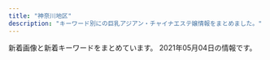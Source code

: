 ```yaml
---
title: "神奈川地区"
description: "キーワード別にの巨乳アジアン・チャイナエステ嬢情報をまとめました。"
---
```


新着画像と新着キーワードをまとめています。
2021年05月04日の情報です。

<DmmAffiliateIns />
<KeywordTable
  shops={
    [
    {
        "keywords": {
            "86": 3,
            "D": 3,
            "E": 2,
            "85": 1,
            "87": 1
        },
        "url": "http://esthe-massage.pw/",
        "station": "JR\u5e73\u585a\u99c5",
        "img_links": [
            "http://esthe-massage.pw/img/m60.jpg",
            "http://esthe-massage.pw/img/no.png",
            "http://esthe-massage.pw/img/top.jpg",
            "http://esthe-massage.pw/img/cg05.jpg",
            "http://esthe-massage.pw/img/m3.jpg",
            "http://esthe-massage.pw/img/stan.png",
            "http://esthe-massage.pw/img/noo.png",
            "http://esthe-massage.pw/img/m4.jpg",
            "http://esthe-massage.pw/img/m30.jpg",
            "http://esthe-massage.pw/img/m10.jpg",
            "http://esthe-massage.pw/img/cg01.jpg",
            "http://esthe-massage.pw/img/m2.jpg",
            "http://esthe-massage.pw/img/m5.jpg",
            "http://esthe-massage.pw/img/cg02.jpg",
            "http://esthe-massage.pw/img/cg04.jpg",
            "http://esthe-massage.pw/img/fla.jpg",
            "http://esthe-massage.pw/img/m20.jpg",
            "http://esthe-massage.pw/img/m6.jpg",
            "http://esthe-massage.pw/img/cg03.jpg",
            "http://esthe-massage.pw/img/m1.jpg"
        ],
        "name": "\u6843\u9999"
    },
    {
        "img_links": [
            "https://fuwafuwa-girl.jpn.vin/photos/sites/34/2021/02/202102240611046.jpg",
            "https://fuwafuwa-girl.jpn.vin/images/m7.jpg",
            "https://fuwafuwa-girl.jpn.vin/images/s_massage.png",
            "https://fuwafuwa-girl.jpn.vin/images/m13.jpg",
            "https://fuwafuwa-girl.jpn.vin/images/s_pick.png",
            "https://fuwafuwa-girl.jpn.vin/images/m9.jpg",
            "https://fuwafuwa-girl.jpn.vin/images/mobile.jpg",
            "https://fuwafuwa-girl.jpn.vin/images/top.png",
            "https://fuwafuwa-girl.jpn.vin/images/room4.jpg",
            "https://fuwafuwa-girl.jpn.vin/images/m10.jpg",
            "https://fuwafuwa-girl.jpn.vin/images/s_link.png",
            "https://fuwafuwa-girl.jpn.vin/images/m12.jpg",
            "https://fuwafuwa-girl.jpn.vin/images/room1.jpg",
            "https://fuwafuwa-girl.jpn.vin/images/room3.jpg",
            "https://fuwafuwa-girl.jpn.vin/images/m15.jpg",
            "https://fuwafuwa-girl.jpn.vin/images/m8.jpg",
            "https://fuwafuwa-girl.jpn.vin/images/m11.jpg",
            "https://fuwafuwa-girl.jpn.vin/images/room2.jpg",
            "https://fuwafuwa-girl.jpn.vin/images/s_staff.png",
            "https://fuwafuwa-girl.jpn.vin/photos/sites/34/2021/02/2021022406110276.jpg",
            "https://fuwafuwa-girl.jpn.vin/images/m14.jpg",
            "https://fuwafuwa-girl.jpn.vin/photos/sites/34/2021/02/2021022406110384.jpg",
            "https://fuwafuwa-girl.jpn.vin/photos/sites/34/2021/02/2021022406110282.jpg",
            "https://fuwafuwa-girl.jpn.vin/images/s_news.png",
            "https://fuwafuwa-girl.jpn.vin/images/info.jpg"
        ],
        "keywords": {
            "88": 5,
            "E": 10,
            "D": 10,
            "87": 10,
            "C": 13,
            "85": 5
        },
        "url": "https://fuwafuwa-girl.jpn.vin/",
        "station": "\u4e0a\u5927\u5ca1\u99c5",
        "name": "\u3075\u308f\u3075\u308f\u5a18"
    },
    {
        "name": "\u840c\u3048",
        "url": "http://pretty-esthe.com/",
        "station": "JR\u6238\u585a\u99c5\u6771\u53e3",
        "img_links": [
            "http://pretty-esthe.com/images/evetop.png",
            "http://pretty-esthe.com/images/r2.jpg",
            "http://pretty-esthe.com/images/staff_s.png",
            "http://pretty-esthe.com/images/cg01.jpg",
            "http://pretty-esthe.com/images/r4.jpg",
            "http://pretty-esthe.com/images/cg02.jpg",
            "http://pretty-esthe.com/images/cg09.jpg",
            "http://pretty-esthe.com/images/r1.jpg",
            "http://pretty-esthe.com/images/r3.jpg",
            "http://pretty-esthe.com/images/cg05.jpg",
            "http://pretty-esthe.com/images/news.png",
            "http://pretty-esthe.com/images/top.png"
        ],
        "keywords": {
            "86": 12,
            "D": 12
        }
    },
    {
        "keywords": {},
        "img_links": [
            "http://lavender-est.xyz/images/lr_02.jpg",
            "http://lavender-est.xyz/images/room/r2.jpg",
            "http://lavender-est.xyz/girl/2_1.jpg",
            "http://lavender-est.xyz/girl/11_1.jpg",
            "http://lavender-est.xyz/girl/3_1.jpg",
            "http://lavender-est.xyz/images/top01.jpg",
            "http://lavender-est.xyz/girl/15_1.jpg",
            "http://lavender-est.xyz/girl/11.jpg",
            "http://lavender-est.xyz/images/twitter.jpg",
            "http://lavender-est.xyz/girl/7_2.jpg",
            "http://lavender-est.xyz/girl/8.jpg",
            "http://lavender-est.xyz/girl/5.jpg",
            "http://lavender-est.xyz/girl/2.jpg",
            "http://lavender-est.xyz/girl/11_2.jpg",
            "http://lavender-est.xyz/girl/9_2.jpg",
            "http://lavender-est.xyz/images/pro_girl_line.jpg",
            "http://lavender-est.xyz/girl/15.jpg",
            "http://lavender-est.xyz/girl/3.jpg",
            "http://lavender-est.xyz/girl/14_2.jpg",
            "http://lavender-est.xyz/images/room/r4.jpg",
            "http://lavender-est.xyz/girl/5_2.jpg",
            "http://lavender-est.xyz/girl/10_2.jpg",
            "http://lavender-est.xyz/girl/10_1.jpg",
            "http://lavender-est.xyz/girl/10.jpg",
            "http://lavender-est.xyz/girl/7.jpg",
            "http://lavender-est.xyz/images/room/r3.jpg",
            "http://lavender-est.xyz/girl/5_3.jpg",
            "http://lavender-est.xyz/girl/9.jpg",
            "http://lavender-est.xyz/girl/14.jpg",
            "http://lavender-est.xyz/images/bar_staff.jpg",
            "http://lavender-est.xyz/images/room/r1.jpg",
            "http://lavender-est.xyz/i/girl/11.jpg",
            "http://lavender-est.xyz/images/mobile.png",
            "http://lavender-est.xyz/girl/14_1.jpg",
            "http://lavender-est.xyz/images/tel.png",
            "http://lavender-est.xyz/girl/7_1.jpg",
            "http://lavender-est.xyz/girl/5_1.jpg",
            "http://lavender-est.xyz/girl/9_1.jpg"
        ],
        "url": "http://lavender-est.xyz/",
        "name": "\u30e9\u30d9\u30f3\u30c0\u30fc",
        "station": "JR\u85e4\u6ca2\u99c5\u5357\u53e3"
    },
    {
        "url": "http://vinerty.xyz/",
        "img_links": [
            "http://vinerty.xyz/uploads/210414/1-21041415424K61.jpg",
            "http://vinerty.xyz/uploads/180620/1-1P62010154K00.png",
            "http://vinerty.xyz/templets/default/picture/rec1.png",
            "http://vinerty.xyz/templets/default/picture/head.jpg",
            "http://vinerty.xyz/uploads/210414/1-2104141542145O.jpg",
            "http://vinerty.xyz/uploads/180620/1-1P62010193X63.jpg",
            "http://vinerty.xyz/uploads/210424/1-210424092F2349.jpg",
            "http://vinerty.xyz/templets/default/picture/staff_t.jpg",
            "http://vinerty.xyz/uploads/210414/1-21041416305D18.jpg",
            "http://vinerty.xyz/uploads/210414/1-210414154313312.jpg",
            "http://vinerty.xyz/uploads/210414/1-210414154346291.png",
            "http://vinerty.xyz/templets/default/picture/interior_t.jpg",
            "http://vinerty.xyz/templets/default/picture/news.jpg"
        ],
        "keywords": {},
        "station": "\u6e58\u5357\u53f0\u99c5\u897f\u53e3",
        "name": "\u6e05\u6c34\u6e7e"
    },
    {
        "url": "http://massage-relax.tokyo/",
        "img_links": [
            "http://massage-relax.tokyo/images/nav-003.png",
            "http://massage-relax.tokyo/images/nav-001.png",
            "http://massage-relax.tokyo/images/nav-005.png",
            "http://massage-relax.tokyo/images/no.png",
            "http://massage-relax.tokyo/images/cg04.jpg",
            "http://massage-relax.tokyo/images/nav-002.png",
            "http://massage-relax.tokyo/images/tel.png",
            "http://massage-relax.tokyo/images/cg05.jpg",
            "http://massage-relax.tokyo/images/cg02.jpg",
            "http://massage-relax.tokyo/images/nav-004.png",
            "http://massage-relax.tokyo/images/nav-006.png",
            "http://massage-relax.tokyo/images/cg03.jpg",
            "http://massage-relax.tokyo/images/cg01.jpg",
            "http://massage-relax.tokyo/images/top001.png",
            "http://massage-relax.tokyo/images/cg06.jpg"
        ],
        "keywords": {
            "D": 3,
            "86": 6,
            "E": 3
        },
        "name": "\u604b\u3054\u3053\u308d",
        "station": "\u4e0a\u6c38\u8c37\u99c5"
    },
    {
        "name": "\u82b1\u306e\u6249",
        "url": "http://hana-tobira.xyz/",
        "station": "JR\u85e4\u6ca2\u99c5\u5357\u53e3",
        "img_links": [
            "http://hana-tobira.xyz/images/end.png",
            "http://hana-tobira.xyz/images/g4.jpg",
            "http://hana-tobira.xyz/images/g5.jpg",
            "http://hana-tobira.xyz/images/mobile.jpg",
            "http://hana-tobira.xyz/images/tite-link.jpg",
            "http://hana-tobira.xyz/images/g2.jpg",
            "http://hana-tobira.xyz/images/tite-staff.jpg",
            "http://hana-tobira.xyz/images/g.jpg",
            "http://hana-tobira.xyz/images/pickup_t.jpg",
            "http://hana-tobira.xyz/images/g6.jpg",
            "http://hana-tobira.xyz/images/g7.jpg",
            "http://hana-tobira.xyz/images/tite-i.png"
        ],
        "keywords": {
            "C": 13
        }
    },
    {
        "keywords": {
            "D": 4,
            "87": 4,
            "E": 4,
            "85": 1,
            "C": 1,
            "86": 4
        },
        "station": "JR\u85e4\u6ca2\u99c5\u5357\u53e3",
        "url": "http://www.relax-fairyark.info/",
        "name": "Fairy Ark",
        "img_links": [
            "http://www.relax-fairyark.info/img/sta213.jpg",
            "http://www.relax-fairyark.info/img/botton.jpg",
            "http://www.relax-fairyark.info/img/st1.jpg",
            "http://www.relax-fairyark.info/img/st220.jpg",
            "http://www.relax-fairyark.info/img/tel.png",
            "http://www.relax-fairyark.info/img/st150.jpg",
            "http://www.relax-fairyark.info/img/sta223.jpg",
            "http://www.relax-fairyark.info/img/st256.jpg",
            "http://www.relax-fairyark.info/img/head.jpg",
            "http://www.relax-fairyark.info/img/sta150.jpg",
            "http://www.relax-fairyark.info/img/st227.jpg",
            "http://www.relax-fairyark.info/img/st223.jpg",
            "http://www.relax-fairyark.info/img/st260.jpg",
            "http://www.relax-fairyark.info/img/st261.jpg",
            "http://www.relax-fairyark.info/img/footbotton.png",
            "http://www.relax-fairyark.info/img/sta260.jpg",
            "http://www.relax-fairyark.info/img/st0220.jpg",
            "http://www.relax-fairyark.info/img/sta261.jpg",
            "http://www.relax-fairyark.info/img/nos.jpg",
            "http://www.relax-fairyark.info/img/vlt.png",
            "http://www.relax-fairyark.info/img/sta256.jpg",
            "http://www.relax-fairyark.info/img/st213.jpg",
            "http://www.relax-fairyark.info/img/sta220.jpg",
            "http://www.relax-fairyark.info/img/body2.jpg"
        ]
    },
    {
        "keywords": {
            "83": 12,
            "C": 31,
            "D": 8,
            "87": 12
        },
        "station": "JR\u5e73\u585a\u99c5\u5317\u53e3",
        "img_links": [
            "http://www.bestlove.iesjp.com/files/002-03.jpg",
            "http://www.bestlove.iesjp.com/images/line.png",
            "http://www.bestlove.iesjp.com/files/005-02.jpg",
            "http://www.bestlove.iesjp.com/files/005.jpg",
            "http://www.bestlove.iesjp.com/files/002.jpg",
            "http://www.bestlove.iesjp.com/files/006.jpg",
            "http://www.bestlove.iesjp.com/files/007-03.jpg",
            "http://www.bestlove.iesjp.com/files/001.jpg",
            "http://www.bestlove.iesjp.com/images/atomosky.jpg",
            "http://www.bestlove.iesjp.com/photo_news/upimg/80412607e8c301f1d9_0.jpg",
            "http://www.bestlove.iesjp.com/files/004-02.jpg",
            "http://www.bestlove.iesjp.com/files/003.jpg",
            "http://www.bestlove.iesjp.com/files/001-02.jpg",
            "http://www.bestlove.iesjp.com/files/001-03.jpg",
            "http://www.bestlove.iesjp.com/files/006-02.jpg",
            "http://www.bestlove.iesjp.com/files/006-03.jpg",
            "http://www.bestlove.iesjp.com/files/004-03.jpg",
            "http://www.bestlove.iesjp.com/files/007-02.jpg",
            "http://www.bestlove.iesjp.com/images/mobile.jpg",
            "http://www.bestlove.iesjp.com/photo_news/upimg/694716066af5752b7c_1.jpg",
            "http://www.bestlove.iesjp.com/images/r3.jpg",
            "http://www.bestlove.iesjp.com/files/004.jpg",
            "http://www.bestlove.iesjp.com/files/003-03.jpg",
            "http://www.bestlove.iesjp.com/files/005-03.jpg",
            "http://www.bestlove.iesjp.com/files/002-02.jpg",
            "http://www.bestlove.iesjp.com/files/003-02.jpg",
            "http://www.bestlove.iesjp.com/files/007.jpg"
        ],
        "url": "http://www.bestlove.iesjp.com/",
        "name": "Best Love \uff5e\u30d9\u30b9\u30c8\u30e9\u30d6\uff5e"
    },
    {
        "name": "\u30ad\u30e5\u30fc\u30c8",
        "station": "JR\u5c0f\u7530\u539f\u99c5\u897f\u53e3",
        "img_links": [
            "http://onlyone-relax.xyz/images/cg05.jpg",
            "http://onlyone-relax.xyz/images/cg06.jpg",
            "http://onlyone-relax.xyz/images/cg04.jpg",
            "http://onlyone-relax.xyz/images/4.jpg",
            "http://onlyone-relax.xyz/images/cg09.jpg",
            "http://onlyone-relax.xyz/images/top.png",
            "http://onlyone-relax.xyz/images/spacer300x450.png",
            "http://onlyone-relax.xyz/images/top2.png",
            "http://onlyone-relax.xyz/images/cg01.jpg",
            "http://onlyone-relax.xyz/images/cg08.jpg",
            "http://onlyone-relax.xyz/images/cg07.jpg",
            "http://onlyone-relax.xyz/images/qr.jpg",
            "http://onlyone-relax.xyz/images/1.jpg",
            "http://onlyone-relax.xyz/images/cg02.jpg",
            "http://onlyone-relax.xyz/images/cg10.jpg",
            "http://onlyone-relax.xyz/images/cg03.jpg",
            "http://onlyone-relax.xyz/images/2.jpg"
        ],
        "keywords": {
            "D": 61,
            "F": 8,
            "E": 8,
            "C": 8
        },
        "url": "http://onlyone-relax.xyz/"
    },
    {
        "station": "JR\u85e4\u6ca2\u99c5\u5357\u53e3",
        "keywords": {
            "83": 4,
            "89": 2,
            "86": 4,
            "85": 2
        },
        "name": "\u9e97",
        "url": "http://es-rei.work/",
        "img_links": [
            "http://es-rei.work/_src/26838160/line.png",
            "http://es-rei.work/_src/34041599/line3.png",
            "http://es-rei.work/_src/26747158/base_03.png",
            "http://es-rei.work/_src/47863240/line3.png",
            "http://es-rei.work/_src/26791053/_dsf9449.jpg",
            "http://es-rei.work/_src/26747292/wechatimg202.jpg",
            "http://es-rei.work/_src/26747293/line3.png",
            "http://es-rei.work/_src/26747226/line3.png",
            "http://es-rei.work/_src/47863244/line1.jpg",
            "http://es-rei.work/_src/47863242/100054276feb8d8cef3ac5199531cfe.jpg",
            "http://es-rei.work/_src/26747227/line3.png",
            "http://es-rei.work/_src/26747170/base_01.png",
            "http://es-rei.work/_src/26790995/wechatimg38_20181018221746252.jpg",
            "http://es-rei.work/_src/26791115/_igp4263.jpg",
            "http://es-rei.work/_src/26747302/wechatimg204.jpg",
            "http://es-rei.work/_src/26747132/line1.jpg",
            "http://es-rei.work/_src/26747173/base_03.png",
            "http://es-rei.work/_src/26747114/base_03.png",
            "http://es-rei.work/_src/26747201/list_02.png",
            "http://es-rei.work/_src/26747208/navi2_04.png",
            "http://es-rei.work/_src/26747289/wechatimg77.jpg",
            "http://es-rei.work/_src/26747294/line3.png",
            "http://es-rei.work/_src/26747229/line1.jpg",
            "http://es-rei.work/_src/26838136/news.jpg",
            "http://es-rei.work/_src/26747210/navi2_06.png",
            "http://es-rei.work/_src/26747203/list_04.png",
            "http://es-rei.work/_src/26838158/wechatimg75.jpg",
            "http://es-rei.work/_src/26791051/_dsf9446.jpg",
            "http://es-rei.work/_src/26838155/wechatimg202.jpg",
            "http://es-rei.work/_src/26747225/wechatimg75.jpg",
            "http://es-rei.work/_src/26747218/line1.jpg",
            "http://es-rei.work/_src/26747200/list_01.png",
            "http://es-rei.work/_src/26747231/line1.jpg",
            "http://es-rei.work/3.jpg",
            "http://es-rei.work/_src/26747204/list_05.png",
            "http://es-rei.work/_src/26747205/navi2_01.png",
            "http://es-rei.work/_src/26747209/navi2_05.png",
            "http://es-rei.work/_src/26838156/wechatimg204.jpg",
            "http://es-rei.work/_src/26747288/line3.png",
            "http://es-rei.work/_src/26747207/navi2_03.png",
            "http://es-rei.work/_src/26747126/base_01.png",
            "http://es-rei.work/_src/34041600/line3.png",
            "http://es-rei.work/_src/34041596/05859f21726dfcef9faa9bab12a2595.jpg",
            "http://es-rei.work/_src/26747301/line3.png",
            "http://es-rei.work/_src/26791049/_dsf9442.jpg",
            "http://es-rei.work/_src/34124118/wechatimg26_20200914183556350.jpg",
            "http://es-rei.work/5.jpg",
            "http://es-rei.work/_src/26747287/line3.png",
            "http://es-rei.work/_src/26747223/line3.png",
            "http://es-rei.work/_src/26747141/base_03.png",
            "http://es-rei.work/_src/26747304/line1.jpg",
            "http://es-rei.work/_src/34041597/wechatimg26_20200914183556350.jpg",
            "http://es-rei.work/1.jpg",
            "http://es-rei.work/_src/26747086/base_01.png",
            "http://es-rei.work/_src/47863241/05859f21726dfcef9faa9bab12a2595.jpg",
            "http://es-rei.work/_src/26838174/line.png",
            "http://es-rei.work/_src/26747185/base_01.png",
            "http://es-rei.work/2.jpg",
            "http://es-rei.work/_src/26747202/list_03.png",
            "http://es-rei.work/_src/26747199/sign.png",
            "http://es-rei.work/4.jpg",
            "http://es-rei.work/_src/26747206/navi2_02.png",
            "http://es-rei.work/_src/26747296/line1.jpg",
            "http://es-rei.work/_src/26824216/b0131b16446464e537eff864d8f041bb.jpg",
            "http://es-rei.work/_src/26747187/base_03.png",
            "http://es-rei.work/_src/26824435/cam2.png",
            "http://es-rei.work/_src/26747153/base_01.png",
            "http://es-rei.work/_src/26747093/_igp4295.jpg",
            "http://es-rei.work/_src/26747300/line3.png",
            "http://es-rei.work/_src/47863108/wechatimg26_20200914183556350.jpg",
            "http://es-rei.work/_src/47863239/line3.png",
            "http://es-rei.work/_src/34041693/line1.jpg",
            "http://es-rei.work/_src/26838157/wechatimg77.jpg",
            "http://es-rei.work/_src/26747222/line3.png",
            "http://es-rei.work/_src/26747089/51d8ecbee4cc2935f070c539c37ded71.jpg",
            "http://es-rei.work/_src/26747221/wechatimg164_1.jpg"
        ]
    },
    {
        "keywords": {},
        "station": "\u79e6\u91ce\u99c5\u5317\u53e3",
        "name": "\u5143\u6c17\u3082\u308a\u3082\u308a",
        "img_links": [
            "http://genkimorimori.ies.bz/images/g16.jpg",
            "http://genkimorimori.ies.bz/images/g11.jpg",
            "http://genkimorimori.ies.bz/images/g1.jpg",
            "http://genkimorimori.ies.bz/images/2.jpg",
            "http://genkimorimori.ies.bz/images/s_cosplay.jpg",
            "http://genkimorimori.ies.bz/images/g14.jpg",
            "http://genkimorimori.ies.bz/photos/sites/68/2020/11/2020112402100578.jpg",
            "http://genkimorimori.ies.bz/images/s_staff.jpg",
            "http://genkimorimori.ies.bz/images/g3.jpg",
            "http://genkimorimori.ies.bz/photos/sites/68/2020/11/2020110308572868.jpg",
            "http://genkimorimori.ies.bz/photos/sites/68/2020/12/2020120502191455.jpg",
            "http://genkimorimori.ies.bz/images/g2.jpg",
            "http://genkimorimori.ies.bz/images/pick.jpg",
            "http://genkimorimori.ies.bz/photos/sites/68/2021/04/2021042706555628.jpg",
            "http://genkimorimori.ies.bz/images/top.jpg",
            "http://genkimorimori.ies.bz/photos/sites/68/2020/12/2020121003212539.jpg",
            "http://genkimorimori.ies.bz/photos/sites/68/2021/04/2021040109162539.jpg",
            "http://genkimorimori.ies.bz/photos/sites/68/2021/03/2021031903185869.jpg",
            "http://genkimorimori.ies.bz/images/1.jpg",
            "http://genkimorimori.ies.bz/images/g13.jpg",
            "http://genkimorimori.ies.bz/images/info.jpg",
            "http://genkimorimori.ies.bz/images/s_link.jpg",
            "http://genkimorimori.ies.bz/photos/sites/68/2020/12/2020120703525262.jpg",
            "http://genkimorimori.ies.bz/photos/sites/68/2020/11/2020110308572993.jpg",
            "http://genkimorimori.ies.bz/images/staff_bj3.jpg",
            "http://genkimorimori.ies.bz/images/g7.jpg",
            "http://genkimorimori.ies.bz/images/g10.jpg",
            "http://genkimorimori.ies.bz/images/dairy1.jpg",
            "http://genkimorimori.ies.bz/images/info2.jpg",
            "http://genkimorimori.ies.bz/photos/sites/68/2020/11/2020110308582485.jpg",
            "http://genkimorimori.ies.bz/photos/sites/68/2020/11/2020112402100696.jpg",
            "http://genkimorimori.ies.bz/images/g17.jpg",
            "http://genkimorimori.ies.bz/images/mobile.jpg",
            "http://genkimorimori.ies.bz/images/news1.jpg",
            "http://genkimorimori.ies.bz/photos/sites/68/2020/12/202012150154361.jpg",
            "http://genkimorimori.ies.bz/images/g15.jpg",
            "http://genkimorimori.ies.bz/photos/sites/68/2020/11/2020110308572890.jpg",
            "http://genkimorimori.ies.bz/photos/sites/68/2021/01/2021011903470168.jpg"
        ],
        "url": "http://genkimorimori.ies.bz/"
    },
    {
        "name": "\u30a2\u30ed\u30a8",
        "station": "\u9db4\u5dfb\u6e29\u6cc9\u99c5\u5317\u53e3",
        "url": "http://oil.abnavi.info/",
        "img_links": [],
        "keywords": {}
    },
    {
        "station": "\u6e58\u5357\u53f0\u99c5\u897f\u53e3",
        "url": "http://izumi.ests.jp/",
        "keywords": {
            "85": 40,
            "86": 8,
            "E": 8,
            "87": 8,
            "D": 48
        },
        "name": "\u6e58\u5357\u604b",
        "img_links": [
            "http://izumi.ests.jp/images/service3.jpg",
            "http://izumi.ests.jp/images/service1.jpg",
            "http://izumi.ests.jp/images/room2.jpg",
            "http://izumi.ests.jp/images/room3.jpg",
            "http://izumi.ests.jp/images/service2.jpg",
            "http://izumi.ests.jp/images/info2.jpg",
            "http://izumi.ests.jp/photos/sites/54/2019/10/2019100205593058.jpg",
            "http://izumi.ests.jp/photos/sites/54/2021/04/2021042802424765.jpg",
            "http://izumi.ests.jp/photos/sites/54/2020/09/2020092004565418.jpg",
            "http://izumi.ests.jp/images/service4.jpg",
            "http://izumi.ests.jp/images/room4.jpg",
            "http://izumi.ests.jp/images/top.jpg",
            "http://izumi.ests.jp/photos/sites/54/2020/12/2020121307073529.jpg",
            "http://izumi.ests.jp/images/s3.jpg",
            "http://izumi.ests.jp/photos/sites/54/2020/07/2020070605483923.jpg",
            "http://izumi.ests.jp/images/s_news.jpg",
            "http://izumi.ests.jp/images/mobile.jpg",
            "http://izumi.ests.jp/images/info.jpg",
            "http://izumi.ests.jp/photos/sites/54/2019/10/2019100205592997.jpg",
            "http://izumi.ests.jp/images/s1.jpg",
            "http://izumi.ests.jp/photos/sites/54/2020/05/2020051209400132.jpg",
            "http://izumi.ests.jp/images/room1.jpg"
        ]
    },
    {
        "keywords": {
            "D": 4,
            "88": 1,
            "85": 1,
            "90": 1,
            "C": 2,
            "87": 1,
            "89": 2
        },
        "station": "JR\u6771\u6238\u585a\u99c5\u6771\u53e3",
        "name": "Candy",
        "img_links": [
            "http://candy.relaxjp.com/css/nav/nav-006.png",
            "http://candy.relaxjp.com/css/staff/staff007-a.png",
            "http://candy.relaxjp.com/css/nav/nav-002.png",
            "http://candy.relaxjp.com/css/tel.png",
            "http://candy.relaxjp.com/css/staff/staff004-a.png",
            "http://candy.relaxjp.com/css/nav/nav-001.png",
            "http://candy.relaxjp.com/css/staff/staff005.png",
            "http://candy.relaxjp.com/css/staff/staff003.png",
            "http://candy.relaxjp.com/css/staff/staff0001.png",
            "http://candy.relaxjp.com/css/top0001.png",
            "http://candy.relaxjp.com/css/nav/nav-005.png",
            "http://candy.relaxjp.com/css/staff/staff004.png",
            "http://candy.relaxjp.com/css/staff/staff005-a.png",
            "http://candy.relaxjp.com/css/staff/staff001-a.png",
            "http://candy.relaxjp.com/css/staff/staff006-a.png",
            "http://candy.relaxjp.com/css/staff/staff007.png",
            "http://candy.relaxjp.com/css/osusume16.jpg",
            "http://candy.relaxjp.com/css/staff/staff006.png",
            "http://candy.relaxjp.com/css/nav/nav-004.png",
            "http://candy.relaxjp.com/images/slider1/003.jpg",
            "http://candy.relaxjp.com/css/staff/staff003-a.png",
            "http://candy.relaxjp.com/images/slider1/001.jpg",
            "http://candy.relaxjp.com/css/staff/staff002.png",
            "http://candy.relaxjp.com/css/nav/nav-003.png",
            "http://candy.relaxjp.com/css/staff/staff002-a.png"
        ],
        "url": "http://candy.relaxjp.com/"
    },
    {
        "keywords": {},
        "url": "http://yu-raku.info/",
        "img_links": [
            "http://yu-raku.info/images/fotter.jpg",
            "http://yu-raku.info/staff/s-miki1.jpg",
            "http://yu-raku.info/staff/s-emi4.jpg",
            "http://yu-raku.info/images/c-therapist0.png",
            "http://yu-raku.info/images/bar-therapist.png",
            "http://yu-raku.info/images/bar-interior.png",
            "http://yu-raku.info/staff/s-emi3.jpg",
            "http://yu-raku.info/images/c-top0.png",
            "http://yu-raku.info/staff/s-kana1.jpg",
            "http://yu-raku.info/images/cam30min.png",
            "http://yu-raku.info/staff/s-niri1.jpg",
            "http://yu-raku.info/images/b-interior.jpg",
            "http://yu-raku.info/images/pic-interior.png",
            "http://yu-raku.info/staff/s-yuko1.jpg",
            "http://yu-raku.info/staff/s-sayuri1.jpg",
            "http://yu-raku.info/sp/images/b-tel.png",
            "http://yu-raku.info/images/bar-info.png",
            "http://yu-raku.info/staff/s-emi5.jpg",
            "http://yu-raku.info/sp/images/bar-cam.png",
            "http://yu-raku.info/sp/images/bar-cover.png",
            "http://yu-raku.info/images/bar-cover.png",
            "http://yu-raku.info/images/sm-cam30min.png",
            "http://yu-raku.info/staff/s-nana1.jpg",
            "http://yu-raku.info/images/bar-cam.png"
        ],
        "name": "\u60a0\u697d",
        "station": "JR\u5927\u8239\u99c5\u6771\u53e3"
    },
    {
        "station": "JR\u6238\u585a\u99c5",
        "url": "http://www.sugoi.esturl.com/",
        "img_links": [
            "http://www.sugoi.esturl.com/images/img_tel.png",
            "http://www.sugoi.esturl.com/images/tit_new.png",
            "http://www.sugoi.esturl.com/files/001.jpg",
            "http://www.sugoi.esturl.com/images/sp_tit_therapist.png",
            "http://www.sugoi.esturl.com/images/sp_tit_new.png",
            "http://www.sugoi.esturl.com/files/004.jpg",
            "http://www.sugoi.esturl.com/files/003.jpg",
            "http://www.sugoi.esturl.com/photo_news/upimg/75643607cd8483a10c_0.jpg",
            "http://www.sugoi.esturl.com/images/tit_therapist.png",
            "http://www.sugoi.esturl.com/images/maining.jpg",
            "http://www.sugoi.esturl.com/files/005.jpg",
            "http://www.sugoi.esturl.com/images/sp_top.jpg",
            "http://www.sugoi.esturl.com/photo_news/upimg/70951608b5e693bbf5_0.jpg",
            "http://www.sugoi.esturl.com/files/002.jpg",
            "http://www.sugoi.esturl.com/files/006.jpg",
            "http://www.sugoi.esturl.com/images/top.jpg"
        ],
        "keywords": {
            "87": 24,
            "C": 12,
            "D": 24,
            "86": 12
        },
        "name": "\u3059\u3054\u3044\u7652\u3057"
    },
    {
        "name": "\u6075",
        "img_links": [
            "http://megumi-est.xyz/images/pickup_line.png",
            "http://megumi-est.xyz/images/roomimg/img1.png",
            "http://megumi-est.xyz/images/newsbg.png",
            "http://megumi-est.xyz/girl/1.jpg",
            "http://megumi-est.xyz/images/mobile_bg.png",
            "http://megumi-est.xyz/images/staff_bg.png",
            "http://megumi-est.xyz/images/roomimg/img2.png",
            "http://megumi-est.xyz/images/roomimg/img3.png",
            "http://megumi-est.xyz/girl/8.jpg",
            "http://megumi-est.xyz/girl/5.jpg",
            "http://megumi-est.xyz/images/roomimg/img4.png",
            "http://megumi-est.xyz/images/topbg.jpg",
            "http://megumi-est.xyz/girl/4.jpg"
        ],
        "keywords": {},
        "url": "http://megumi-est.xyz/",
        "station": "JR\u85e4\u6ca2\u99c5\u5357\u53e3"
    },
    {
        "station": "\u8ffd\u6d5c\u99c5",
        "name": "\u61a9",
        "img_links": [
            "http://ikoi.esjp.xyz/img/room/photo01.jpg",
            "http://ikoi.esjp.xyz/img/room/photo03.jpg",
            "http://ikoi.esjp.xyz/i/img/photo04.jpg",
            "http://ikoi.esjp.xyz/i/img/photo06.jpg",
            "http://ikoi.esjp.xyz/i/img/photo05.jpg",
            "http://ikoi.esjp.xyz/i/img/photo01.jpg",
            "http://ikoi.esjp.xyz/girl/2.jpg",
            "http://ikoi.esjp.xyz/img/room/photo04.jpg",
            "http://ikoi.esjp.xyz/girl/6.jpg",
            "http://ikoi.esjp.xyz/img/pro_girl_line.jpg",
            "http://ikoi.esjp.xyz/img/room/photo06.jpg",
            "http://ikoi.esjp.xyz/girl/5.jpg",
            "http://ikoi.esjp.xyz/img/059.png",
            "http://ikoi.esjp.xyz/img/qr.jpg",
            "http://ikoi.esjp.xyz/img/sub_staff.jpg",
            "http://ikoi.esjp.xyz/girl/3.jpg",
            "http://ikoi.esjp.xyz/img/room/photo05.jpg",
            "http://ikoi.esjp.xyz/i/img/photo03.jpg",
            "http://ikoi.esjp.xyz/img/top_pickback.png",
            "http://ikoi.esjp.xyz/img/room/photo02.jpg",
            "http://ikoi.esjp.xyz/img/lr_02.jpg",
            "http://ikoi.esjp.xyz/img/capinfo.jpg",
            "http://ikoi.esjp.xyz/img/lr_01.jpg",
            "http://ikoi.esjp.xyz/girl/1.jpg",
            "http://ikoi.esjp.xyz/i/img/photo02.jpg",
            "http://ikoi.esjp.xyz/img/rec_top.png",
            "http://ikoi.esjp.xyz/girl/4.jpg"
        ],
        "keywords": {},
        "url": "http://ikoi.esjp.xyz/"
    },
    {
        "url": "https://candy.jps.cm/",
        "station": "JR\u6238\u585a\u99c5\u6771\u53e3",
        "keywords": {
            "86": 48,
            "C": 12,
            "85": 16,
            "D": 64
        },
        "img_links": [
            "https://candy.jps.cm/images/room2.jpg",
            "https://candy.jps.cm/photos/sites/46/2021/03/2021032412025571.jpg",
            "https://candy.jps.cm/images/s1.jpg",
            "https://candy.jps.cm/photos/sites/46/2021/03/2021032412025477.jpg",
            "https://candy.jps.cm/images/room1.jpg",
            "https://candy.jps.cm/images/top.jpg",
            "https://candy.jps.cm/images/s2.jpg",
            "https://candy.jps.cm/images/new.jpg",
            "https://candy.jps.cm/images/s_staff.jpg",
            "https://candy.jps.cm/images/news_bj2.jpg",
            "https://candy.jps.cm/images/s_face.jpg",
            "https://candy.jps.cm/photos/sites/46/2021/03/2021032412025333.jpg",
            "https://candy.jps.cm/images/mobile.jpg",
            "https://candy.jps.cm/images/room3.jpg",
            "https://candy.jps.cm/images/s_news.jpg",
            "https://candy.jps.cm/images/room4.jpg",
            "https://candy.jps.cm/images/tel.jpg",
            "https://candy.jps.cm/photos/sites/46/2021/03/2021032412025519.jpg",
            "https://candy.jps.cm/images/s_link.jpg"
        ],
        "name": "\u30ad\u30e3\u30f3\u30c7\u30a3"
    },
    {
        "station": "JR\u85e4\u6ca2\u99c5\u5357\u53e3",
        "keywords": {},
        "url": "http://yacho.est-u.com/",
        "img_links": [
            "http://yacho.est-u.com/images/6.jpg",
            "http://yacho.est-u.com/images/index_03.jpg",
            "http://yacho.est-u.com/images/index_05.jpg",
            "http://yacho.est-u.com/images/1.jpg",
            "http://yacho.est-u.com/images/staff_01.jpg",
            "http://yacho.est-u.com/images/index_06.jpg",
            "http://yacho.est-u.com/images/5.jpg",
            "http://yacho.est-u.com/images/index_17.jpg",
            "http://yacho.est-u.com/images/index_14.jpg",
            "http://yacho.est-u.com/images/2.jpg",
            "http://yacho.est-u.com/images/index_15.jpg",
            "http://yacho.est-u.com/images/index_04.jpg",
            "http://yacho.est-u.com/images/index_01.jpg",
            "http://yacho.est-u.com/images/k1.jpg",
            "http://yacho.est-u.com/images/index_12.jpg",
            "http://yacho.est-u.com/images/index_07.jpg",
            "http://yacho.est-u.com/images/k2.jpg",
            "http://yacho.est-u.com/images/4.jpg",
            "http://yacho.est-u.com/images/staff_03.jpg",
            "http://yacho.est-u.com/images/index_02.jpg",
            "http://yacho.est-u.com/images/index_10.jpg",
            "http://yacho.est-u.com/images/3.jpg"
        ],
        "name": "\u591c\u8776"
    },
    {
        "station": "JR\u85e4\u6ca2\u99c5\u5357\u53e3",
        "img_links": [
            "https://static.wixstatic.com/media/fa16f5_86eb1c796f8c4331b4c38b69cda1b743~mv2.jpg",
            "https://static.wixstatic.com/media/fa16f5_10bb2bee15cc4bae8e5cb63703e45c70~mv2.jpg",
            "https://static.wixstatic.com/media/fa16f5_c5eb62e882bb4223841ed94f9c0e4c94~mv2.jpg"
        ],
        "url": "https://174018370.wixsite.com/mysite-5/",
        "name": "\u30a2\u30eb\u30b9",
        "keywords": {
            "F": 1,
            "87": 5,
            "84": 4,
            "\u30bb\u30af\u30b7\u30fc": 5
        }
    },
    {
        "keywords": {},
        "url": "http://tenshinokoi.es-come.net/",
        "img_links": [
            "http://tenshinokoi.es-come.net/i/80/yuyu1.jpg",
            "http://tenshinokoi.es-come.net/img/header00.jpg",
            "http://tenshinokoi.es-come.net/i/80/risa1.jpg",
            "http://tenshinokoi.es-come.net/i/120/yuyu1.jpg",
            "http://tenshinokoi.es-come.net/images/info2.jpg",
            "http://tenshinokoi.es-come.net/images/therapistbar.png",
            "http://tenshinokoi.es-come.net/girls/kana1.jpg",
            "http://tenshinokoi.es-come.net/girls/risa1.jpg",
            "http://tenshinokoi.es-come.net/images/share/sp-kp2.png",
            "http://tenshinokoi.es-come.net/img/yuyu1.jpg",
            "http://tenshinokoi.es-come.net/img/risa1.jpg",
            "http://tenshinokoi.es-come.net/girls/sumire1.jpg",
            "http://tenshinokoi.es-come.net/i/120/risa1.jpg",
            "http://tenshinokoi.es-come.net/girls/yuki1.jpg",
            "http://tenshinokoi.es-come.net/i/80/yuna1.jpg",
            "http://tenshinokoi.es-come.net/img/header02.jpg",
            "http://tenshinokoi.es-come.net/images/info1.jpg",
            "http://tenshinokoi.es-come.net/img/header01.jpg",
            "http://tenshinokoi.es-come.net/images/share/pickup.png",
            "http://tenshinokoi.es-come.net/img/sumire1.jpg",
            "http://tenshinokoi.es-come.net/girls/hiromi1.jpg",
            "http://tenshinokoi.es-come.net/i/80/sumire1.jpg",
            "http://tenshinokoi.es-come.net/girls/riri1.jpg",
            "http://tenshinokoi.es-come.net/images/shishubar.png",
            "http://tenshinokoi.es-come.net/girls/misaki1.jpg",
            "http://tenshinokoi.es-come.net/girls/yurika1.jpg",
            "http://tenshinokoi.es-come.net/images/share/tel.png",
            "http://tenshinokoi.es-come.net/i/120/yuna1.jpg",
            "http://tenshinokoi.es-come.net/images/qr.jpg",
            "http://tenshinokoi.es-come.net/i/120/sumire1.jpg",
            "http://tenshinokoi.es-come.net/girls/yuyu1.jpg",
            "http://tenshinokoi.es-come.net/images/infobar.png"
        ],
        "name": "\u5929\u4f7f\u306e\u604b",
        "station": "\u8305\u30f6\u5d0e\u99c5\u5357\u53e3"
    },
    {
        "station": "\u8ffd\u6d5c\u99c5",
        "url": "http://oppama.iest.info/",
        "name": "\u8ffd\u6d5c\u30de\u30c3\u30b5\u30fc\u30b8",
        "keywords": {
            "C": 3,
            "D": 15,
            "85": 3,
            "87": 3,
            "86": 12
        },
        "img_links": [
            "http://oppama.iest.info/photos/sites/10/2018/05/2018053009323210.jpg",
            "http://oppama.iest.info/photos/sites/10/2018/07/2018073109281740.jpg",
            "http://oppama.iest.info/photos/sites/10/2018/05/2018053009323253.jpg",
            "http://oppama.iest.info/images/room6.jpg",
            "http://oppama.iest.info/images/s_pick.png",
            "http://oppama.iest.info/photos/sites/10/2018/07/2018073109281781.jpg",
            "http://cdn.dino-es.com/images/line.jpg",
            "http://oppama.iest.info/images/s_news2.png",
            "http://oppama.iest.info/images/l1.jpg",
            "http://oppama.iest.info/images/s_news.png",
            "http://oppama.iest.info/images/room5.jpg",
            "http://oppama.iest.info/images/room2.jpg",
            "http://oppama.iest.info/images/top.jpg",
            "http://oppama.iest.info/images/bj3.jpg",
            "http://oppama.iest.info/photos/sites/10/2018/07/2018073109281797.jpg",
            "http://cdn.dino-es.com/images/logo/150x40DinoEs.png",
            "http://oppama.iest.info/photos/sites/10/2018/05/2018053009323272.jpg",
            "http://oppama.iest.info/images/room4.jpg",
            "http://oppama.iest.info/images/mobile.png",
            "http://cdn.dino-es.com/images/allpics/KL77e92f55838704c7de0a1eb6ca2a81a0/4ec1d6974658a8b101911755e5d05691.jpg",
            "http://oppama.iest.info/photos/sites/10/2018/07/2018073109281759.jpg",
            "http://oppama.iest.info/photos/sites/10/2018/05/2018053009323372.jpg",
            "http://oppama.iest.info/images/room3.jpg",
            "http://oppama.iest.info/photos/sites/10/2018/07/2018073109281695.jpg",
            "http://oppama.iest.info/images/room1.jpg",
            "http://oppama.iest.info/images/s_staff.jpg"
        ]
    },
    {
        "name": "\u30cf\u30ca\u30d3",
        "url": "http://es-hanabi.xyz/",
        "station": "JR\u5e73\u585a\u99c5\u897f\u53e3",
        "img_links": [
            "http://es-hanabi.xyz/images/r6.jpg",
            "http://es-hanabi.xyz/images/g0.jpg",
            "http://es-hanabi.xyz/images/mobile.png",
            "http://es-hanabi.xyz/images/g3.jpg",
            "http://es-hanabi.xyz/images/g1.jpg",
            "http://es-hanabi.xyz/images/top.jpg",
            "http://es-hanabi.xyz/images/r5.jpg",
            "http://es-hanabi.xyz/images/r8.jpg",
            "http://es-hanabi.xyz/images/new1.jpg",
            "http://es-hanabi.xyz/images/zi_staff.png",
            "http://es-hanabi.xyz/images/r7.jpg",
            "http://es-hanabi.xyz/images/g4.jpg",
            "http://es-hanabi.xyz/images/r2.jpg",
            "http://es-hanabi.xyz/images/r1.jpg",
            "http://es-hanabi.xyz/images/g2.jpg",
            "http://es-hanabi.xyz/images/g5.jpg"
        ],
        "keywords": {
            "C": 7
        }
    },
    {
        "url": "http://www.imouto-esute2866.com/",
        "img_links": [
            "http://www.imouto-esute2866.com/flash/top-1.jpg",
            "http://www.imouto-esute2866.com/images/012.jpg",
            "http://www.imouto-esute2866.com/images/013.jpg"
        ],
        "station": "JR\u5e73\u585a\u99c5\u5317\u53e3",
        "keywords": {
            "C": 7
        },
        "name": "\u30ea\u30e9\u30af\u30bc\u30fc\u30b7\u30e7\u30f3\u59b9"
    },
    {
        "station": "JR\u85e4\u6ca2\u99c5\u5317\u53e3",
        "name": "\u7e01",
        "url": "http://en.este88.com/",
        "keywords": {},
        "img_links": [
            "http://en.este88.com/gals/kasumi1.jpg",
            "http://en.este88.com/gals/rena1.jpg",
            "http://en.este88.com/gals/mika1.jpg",
            "http://en.este88.com/gals/koko1.jpg",
            "http://en.este88.com/images/info.png",
            "http://en.este88.com/gals/emi1.jpg",
            "http://en.este88.com/i/images/info_07.jpg",
            "http://en.este88.com/i/images/info_09.jpg",
            "http://en.este88.com/gals/saya1.jpg",
            "http://en.este88.com/gals/asuka1.jpg",
            "http://en.este88.com/gals/yuyu1.jpg",
            "http://en.este88.com/i/images/info_12.jpg",
            "http://en.este88.com/i/images/info_15.jpg",
            "http://en.este88.com/gals/nana1.jpg"
        ]
    },
    {
        "name": "\u30df\u30fc\u30c8\u30e6\u30fc",
        "url": "http://meetyou.me-es.com/",
        "station": "\u9577\u5f8c\u99c5\u6771\u53e3",
        "img_links": [
            "http://meetyou.me-es.com/images/index_03.jpg",
            "http://meetyou.me-es.com/girl/02.jpg",
            "http://meetyou.me-es.com/images/rec.jpg",
            "http://meetyou.me-es.com/images/index_08.jpg",
            "http://meetyou.me-es.com/images/info_10.jpg",
            "http://meetyou.me-es.com/images/index_17.jpg",
            "http://meetyou.me-es.com/images/r02.jpg",
            "http://meetyou.me-es.com/images/rec_10.jpg",
            "http://meetyou.me-es.com/girl/015.jpg",
            "http://meetyou.me-es.com/images/r01.jpg",
            "http://meetyou.me-es.com/girl/00.jpg",
            "http://meetyou.me-es.com/girl/09.jpg",
            "http://meetyou.me-es.com/images/index_04.jpg",
            "http://meetyou.me-es.com/images/index_13.jpg",
            "http://meetyou.me-es.com/images/index_10.jpg",
            "http://meetyou.me-es.com/images/sub_13.jpg",
            "http://meetyou.me-es.com/images/index_02.jpg",
            "http://meetyou.me-es.com/images/index_15.jpg",
            "http://meetyou.me-es.com/images/index_09.jpg",
            "http://meetyou.me-es.com/images/index_05.jpg",
            "http://meetyou.me-es.com/girl/017.jpg",
            "http://meetyou.me-es.com/images/index_01.jpg",
            "http://meetyou.me-es.com/girl/013.jpg",
            "http://meetyou.me-es.com/images/r03.jpg",
            "http://meetyou.me-es.com/images/staff_10.jpg",
            "http://meetyou.me-es.com/images/index_06.jpg",
            "http://meetyou.me-es.com/girl/016.jpg",
            "http://meetyou.me-es.com/images/r04.jpg",
            "http://meetyou.me-es.com/images/index_07.jpg",
            "http://meetyou.me-es.com/images/info_tit.jpg",
            "http://meetyou.me-es.com/girl/018.jpg"
        ],
        "keywords": {
            "C": 6,
            "D": 1
        }
    },
    {
        "station": "JR\u85e4\u6ca2\u99c5\u5357\u53e3",
        "keywords": {},
        "url": "http://yushinen.info/",
        "img_links": [
            "http://yushinen.info/images/g3.jpg",
            "http://yushinen.info/images/room2.jpg",
            "http://yushinen.info/images/nei-03.png",
            "http://yushinen.info/images/mobile.png",
            "http://yushinen.info/images/room5.jpg",
            "http://yushinen.info/images/g2.jpg",
            "http://yushinen.info/images/g1.jpg",
            "http://yushinen.info/images/g6.jpg",
            "http://yushinen.info/images/g0.jpg",
            "http://yushinen.info/images/g4.jpg",
            "http://yushinen.info/images/info.png",
            "http://yushinen.info/images/g5.jpg",
            "http://yushinen.info/images/g7.jpg",
            "http://yushinen.info/images/room4.jpg",
            "http://yushinen.info/images/room3.jpg",
            "http://yushinen.info/images/room1.jpg",
            "http://yushinen.info/images/top.jpg",
            "http://yushinen.info/images/flw.png",
            "http://yushinen.info/images/room6.jpg"
        ],
        "name": "\u7652\u5fc3\u5712"
    },
    {
        "url": "http://o-jp.com/tsubaki/",
        "station": "JR\u5e73\u585a\u99c5\u897f\u53e3",
        "img_links": [
            "http://o-jp.com/tsubaki/images/photo02.jpg",
            "http://o-jp.com/tsubaki/images/t_discount.jpg",
            "http://o-jp.com/tsubaki/images/mimi1.jpg",
            "http://o-jp.com/tsubaki/images/index_enter.jpg",
            "http://o-jp.com/tsubaki/images/photo01.jpg",
            "http://o-jp.com/tsubaki/images/photo03.jpg",
            "http://o-jp.com/tsubaki/images/photo04.jpg",
            "http://o-jp.com/tsubaki/images/t_mobile.jpg"
        ],
        "keywords": {
            "C": 6
        },
        "name": "\u693f"
    },
    {
        "img_links": [
            "https://temiri.ests.jp/images/img_eject.jpg",
            "https://temiri.ests.jp/photos/sites/37/2021/04/2021042805581763.jpg",
            "https://temiri.ests.jp/images/link_nav04.jpg",
            "https://temiri.ests.jp/images/room1.jpg",
            "https://temiri.ests.jp/images/link_nav03.jpg",
            "https://temiri.ests.jp/images/top.png",
            "https://temiri.ests.jp/photos/sites/37/2021/04/2021042805581995.jpg",
            "https://temiri.ests.jp/images/room6.jpg",
            "https://temiri.ests.jp/images/room4.jpg",
            "https://temiri.ests.jp/photos/sites/37/2021/04/2021042805581827.jpg",
            "https://temiri.ests.jp/images/link_nav06.jpg",
            "https://temiri.ests.jp/images/btn_eject.jpg",
            "https://temiri.ests.jp/images/tit_face.jpg",
            "https://temiri.ests.jp/images/link_nav02.jpg",
            "https://temiri.ests.jp/images/close_eject.png",
            "https://temiri.ests.jp/images/tit_new.jpg",
            "https://temiri.ests.jp/images/room2.jpg",
            "https://temiri.ests.jp/images/tit_eject.jpg",
            "https://temiri.ests.jp/images/link_nav07.jpg",
            "https://temiri.ests.jp/images/room3.jpg",
            "https://temiri.ests.jp/images/link_nav05.jpg",
            "https://temiri.ests.jp/photos/sites/37/2021/04/2021042805581632.jpg",
            "https://temiri.ests.jp/images/sp_top.jpg",
            "https://temiri.ests.jp/images/link_nav01.jpg",
            "https://temiri.ests.jp/images/room5.jpg"
        ],
        "keywords": {
            "83": 12,
            "D": 36,
            "86": 12,
            "C": 52,
            "85": 24
        },
        "url": "https://temiri.ests.jp/",
        "name": "\u30c6\u30df\u30ea",
        "station": "\u4e0a\u5927\u5ca1\u99c5"
    },
    {
        "name": "Honeyroom",
        "img_links": [
            "http://vinntuy.xyz/static/picture/mobile.jpg",
            "http://vinntuy.xyz/static/picture/top.png",
            "http://vinntuy.xyz/uploads/210401/1-2104011443001G.jpg",
            "http://vinntuy.xyz/static/picture/s_staff.png",
            "http://vinntuy.xyz/static/picture/s3.jpg",
            "http://vinntuy.xyz/uploads/210401/1-210401144331M4.jpg",
            "http://vinntuy.xyz/uploads/210412/1-2104121Q114L2.jpg",
            "http://vinntuy.xyz/static/picture/room1.jpg",
            "http://vinntuy.xyz/static/picture/room2.jpg",
            "http://vinntuy.xyz/static/picture/room4.jpg",
            "http://vinntuy.xyz/static/picture/news.png",
            "http://vinntuy.xyz/static/picture/room3.jpg",
            "http://vinntuy.xyz/static/picture/s1.jpg",
            "http://vinntuy.xyz/uploads/210401/1-210401144410258.jpg"
        ],
        "keywords": {},
        "url": "http://vinntuy.xyz/",
        "station": "JR\u85e4\u6ca2\u99c5\u5357\u53e3"
    },
    {
        "station": "\u5584\u884c\u99c5\u6771\u53e3",
        "keywords": {
            "C": 11
        },
        "url": "http://treat-rlx.com/",
        "name": "\u798f\u7e01",
        "img_links": [
            "http://treat-rlx.com/staff/aya/01mb.jpg",
            "http://treat-rlx.com/pic/topimg4.png",
            "http://treat-rlx.com/staff/aya/01.jpg",
            "http://treat-rlx.com/staff/mika/01mb.jpg",
            "http://treat-rlx.com/pic/topimg2.png",
            "http://treat-rlx.com/pic/topimg1.png",
            "http://treat-rlx.com/pic/head.jpg",
            "http://treat-rlx.com/staff/mika/01.jpg",
            "http://treat-rlx.com/img/ttl_mobile.png",
            "http://treat-rlx.com/i/files/homeimg.jpg",
            "http://treat-rlx.com/img/ttl_rec.png",
            "http://treat-rlx.com/pic/topimg3.png",
            "http://treat-rlx.com/img/att.png",
            "http://treat-rlx.com/img/ttl_staff.jpg",
            "http://treat-rlx.com/pic/topimg5.png"
        ]
    },
    {
        "keywords": {},
        "url": "http://f-kaori.work/",
        "img_links": [
            "http://f-kaori.work/sp/img/risa1.jpg",
            "http://f-kaori.work/images/7.jpg",
            "http://f-kaori.work/sp/images/staff_t.jpg",
            "http://f-kaori.work/images/interior_t.jpg",
            "http://f-kaori.work/sp/images/8.jpg",
            "http://f-kaori.work/images/8.jpg",
            "http://f-kaori.work/sp/images/news.png",
            "http://f-kaori.work/sp/images/rec3.png",
            "http://f-kaori.work/img/yaya1.jpg",
            "http://f-kaori.work/sp/images/pc.jpg",
            "http://f-kaori.work/sp/img/sora1.jpg",
            "http://f-kaori.work/sp/images/head.jpg",
            "http://f-kaori.work/sp/menu/top.jpg",
            "http://f-kaori.work/sp/images/11.jpg",
            "http://f-kaori.work/sp/images/9.jpg",
            "http://f-kaori.work/images/9.jpg",
            "http://f-kaori.work/images/line.png",
            "http://f-kaori.work/sp/images/10.jpg",
            "http://f-kaori.work/sp/images/sisu.jpg",
            "http://f-kaori.work/images/11.jpg",
            "http://f-kaori.work/images/head.jpg",
            "http://f-kaori.work/sp/images/interior_t.jpg",
            "http://f-kaori.work/img/sasa1.jpg",
            "http://f-kaori.work/images/6.jpg",
            "http://f-kaori.work/sp/images/footer.png",
            "http://f-kaori.work/sp/menu/interior.jpg",
            "http://f-kaori.work/images/rec2.jpg",
            "http://f-kaori.work/sp/img/yoka1.jpg",
            "http://f-kaori.work/images/concept.png",
            "http://f-kaori.work/images/news.png",
            "http://f-kaori.work/sp/images/int1.png",
            "http://f-kaori.work/sp/images/int2.png",
            "http://f-kaori.work/sp/img/yumi1.jpg",
            "http://f-kaori.work/img/sora1.jpg",
            "http://f-kaori.work/img/yoka1.jpg",
            "http://f-kaori.work/images/sys.png",
            "http://f-kaori.work/sp/images/rec1.png",
            "http://f-kaori.work/sp/img/sasa1.jpg",
            "http://f-kaori.work/images/sm.jpg",
            "http://f-kaori.work/images/10.jpg",
            "http://f-kaori.work/sp/images/tel.jpg",
            "http://f-kaori.work/sp/images/newsb.png",
            "http://f-kaori.work/images/rec1.png",
            "http://f-kaori.work/sp/img/emi1.jpg",
            "http://f-kaori.work/images/sisu_t.jpg",
            "http://f-kaori.work/sp/images/rec2.jpg",
            "http://f-kaori.work/images/mobile.jpg",
            "http://f-kaori.work/sp/images/sys.png",
            "http://f-kaori.work/images/int1.png",
            "http://f-kaori.work/img/risa1.jpg",
            "http://f-kaori.work/images/1.jpg",
            "http://f-kaori.work/img/emi1.jpg",
            "http://f-kaori.work/img/yumi1.jpg",
            "http://f-kaori.work/sp/images/1.jpg",
            "http://f-kaori.work/sp/images/sisu_t.png",
            "http://f-kaori.work/sp/images/top.jpg",
            "http://f-kaori.work/images/int2.png",
            "http://f-kaori.work/images/sisu.png",
            "http://f-kaori.work/sp/images/topgirl.png",
            "http://f-kaori.work/sp/images/7.jpg",
            "http://f-kaori.work/sp/menu/staff.jpg",
            "http://f-kaori.work/sp/img/yaya1.jpg",
            "http://f-kaori.work/sp/images/6.jpg",
            "http://f-kaori.work/images/staff_t.jpg"
        ],
        "name": "\u85ab",
        "station": "JR\u85e4\u6ca2\u99c5\u5357\u53e3"
    },
    {
        "station": "JR\u5927\u8239\u99c5\u6771\u53e3",
        "img_links": [
            "http://hoguraku.info/_src/22293610/pup.png",
            "http://hoguraku.info/staff-1.jpg",
            "http://hoguraku.info/staff-3.jpg",
            "http://hoguraku.info/_src/22266493/navi_05.png",
            "http://hoguraku.info/_src/22294029/3_20180513213551306.jpg",
            "http://hoguraku.info/_src/22296697/pup.png",
            "http://hoguraku.info/_src/22296687/pup.png",
            "http://hoguraku.info/_src/22266491/navi_04.png",
            "http://hoguraku.info/_src/22266398/img20180513214352559347.png",
            "http://hoguraku.info/_src/22296695/pup.png",
            "http://hoguraku.info/_src/22294409/img20180513220122069421.png",
            "http://hoguraku.info/_src/22294027/wechatimg239.jpg",
            "http://hoguraku.info/_src/22266496/navi2_06.png",
            "http://hoguraku.info/_src/22293865/sign.png",
            "http://hoguraku.info/_src/22293601/newspinkup.png",
            "http://hoguraku.info/_src/22266487/navi_02.png",
            "http://hoguraku.info/_src/22266489/navi_03.png",
            "http://hoguraku.info/staff-2.jpg",
            "http://hoguraku.info/_src/22266400/wechatimg94_20191205204136458.jpg",
            "http://hoguraku.info/_src/22266488/navi2_02.png",
            "http://hoguraku.info/_src/22294028/3_20180513213551306.jpg",
            "http://hoguraku.info/_src/22294024/1_20180513213551260.jpg",
            "http://hoguraku.info/_src/25168346/staff-2_20180823215120776.jpg",
            "http://hoguraku.info/_src/22293820/wechatimg744.jpg",
            "http://hoguraku.info/_src/37673393/wechatimg98.jpg",
            "http://hoguraku.info/_src/22266490/navi2_03.png",
            "http://hoguraku.info/_src/55131553/img20210408153832112943.png",
            "http://hoguraku.info/_src/22266495/navi_06.png",
            "http://hoguraku.info/staff-4.jpg",
            "http://hoguraku.info/_src/22293781/sign.png",
            "http://hoguraku.info/_src/22266494/navi2_05.png",
            "http://hoguraku.info/_src/22266492/navi2_04.png",
            "http://hoguraku.info/_src/22266486/navi2_01.png",
            "http://hoguraku.info/_src/22294026/wechatimg239.jpg",
            "http://hoguraku.info/_src/22266485/navi_01.png",
            "http://hoguraku.info/_src/22294030/wechatimg175.jpg",
            "http://hoguraku.info/_src/22266524/wechatimg96_20191205204603604.jpg",
            "http://hoguraku.info/_src/22294025/1_20180513213551260.jpg",
            "http://hoguraku.info/_src/22294031/wechatimg175.jpg"
        ],
        "url": "http://hoguraku.info/",
        "name": "\u3055\u304f\u3089",
        "keywords": {}
    },
    {
        "station": "JR\u85e4\u6ca2\u99c5\u5357\u53e3",
        "img_links": [
            "http://tiara.jpest.net/uploads//sites/29/elementor/thumbs/g1-2-p64qp4r57h4ut4k2zjai5ex4c6aq3eci2q3k85hltk.jpg",
            "http://tiara.jpest.net/uploads//sites/29/2021/04/g1-2.jpg",
            "http://tiara.jpest.net/uploads//sites/29/2020/11/top-1.png",
            "http://tiara.jpest.net/uploads//sites/29/2020/11/liushu.png",
            "http://tiara.jpest.net/uploads//sites/29/2020/11/new_03.jpg",
            "http://tiara.jpest.net/uploads//sites/29/2021/04/g1-1-1.jpg",
            "http://tiara.jpest.net/uploads//sites/29/2020/11/new_01.jpg",
            "http://tiara.jpest.net/uploads//sites/29/elementor/thumbs/g1-1-1-p64qqushqjhs3e1yxa3vpz9jjlsy7f6sb95lwexmew.jpg",
            "http://tiara.jpest.net/uploads//sites/29/2020/11/g1.jpg"
        ],
        "name": "\u30c6\u30a3\u30a2\u30e9",
        "url": "http://es-tiara.jpest.net/",
        "keywords": {}
    },
    {
        "name": "\u83ef\u84ee",
        "keywords": {},
        "img_links": [],
        "station": "JR\u8305\u30f6\u5d0e\u99c5\u5317\u53e3",
        "url": "http://karen.ies.fun/"
    },
    {
        "keywords": {},
        "url": "http://www.sh-riraku77.site/",
        "name": "\u82b1\u306e\u604b",
        "img_links": [
            "http://www.sh-riraku77.site/picture/s_new.png",
            "http://www.sh-riraku77.site/plus/images/room4.jpg",
            "http://www.sh-riraku77.site/plus/images/room2.jpg",
            "http://www.sh-riraku77.site/picture/i_therapist.png",
            "http://www.sh-riraku77.site/picture/end.png",
            "http://www.sh-riraku77.site/picture/s_staff.png",
            "http://www.sh-riraku77.site/picture/top22.png",
            "http://www.sh-riraku77.site/uploads/201214/1-201214130312232.jpg",
            "http://www.sh-riraku77.site/uploads/210325/1-210325133926495.jpg",
            "http://www.sh-riraku77.site/plus/images/room3.jpg",
            "http://www.sh-riraku77.site/picture/photo3.png",
            "http://www.sh-riraku77.site/plus/images/room1.jpg",
            "http://www.sh-riraku77.site/picture/top23.png"
        ],
        "station": "JR\u65b0\u6749\u7530\u99c5\u897f\u53e3"
    },
    {
        "url": "http://www.huyo.work/",
        "station": "JR\u5e73\u585a\u99c5\u5317\u53e3",
        "img_links": [
            "http://www.huyo.work/images/int2.jpg",
            "http://www.huyo.work/images/7.jpg",
            "http://www.huyo.work/images/sys2.jpg",
            "http://www.huyo.work/images/int1.jpg",
            "http://www.huyo.work/img/nana1.jpg",
            "http://www.huyo.work/images/1.jpg",
            "http://www.huyo.work/images/staff_t.jpg",
            "http://www.huyo.work/images/2.jpg",
            "http://www.huyo.work/img/hana1.jpg",
            "http://www.huyo.work/img/mimi1.jpg",
            "http://www.huyo.work/img/riri1.jpg",
            "http://www.huyo.work/img/mayu1.jpg",
            "http://www.huyo.work/images/interior_t.jpg",
            "http://www.huyo.work/images/line.png",
            "http://www.huyo.work/images/info.jpg",
            "http://www.huyo.work/images/8.jpg",
            "http://www.huyo.work/images/5.jpg",
            "http://www.huyo.work/images/sys1.jpg",
            "http://www.huyo.work/images/news.jpg",
            "http://www.huyo.work/images/head.jpg",
            "http://www.huyo.work/img/ayumi1.jpg",
            "http://www.huyo.work/img/sora1.jpg",
            "http://www.huyo.work/images/3.jpg",
            "http://www.huyo.work/images/mobile.jpg",
            "http://www.huyo.work/images/4.jpg"
        ],
        "keywords": {},
        "name": "\u3075\u3088\u3046"
    },
    {
        "station": "JR\u8305\u30f6\u5d0e\u99c5\u5357\u53e3",
        "img_links": [
            "http://www.hamabei.com/images/buttona_06.jpg",
            "http://www.hamabei.com/images/nana1.jpg",
            "http://www.hamabei.com/images/giral014.jpg",
            "http://www.hamabei.com/images/qr.jpg",
            "http://www.hamabei.com/images/giral015.jpg",
            "http://www.hamabei.com/images/buttona_07.jpg",
            "http://www.hamabei.com/images/giral009.jpg",
            "http://www.hamabei.com/images/miki1.jpg",
            "http://www.hamabei.com/images/giral012.jpg",
            "http://www.hamabei.com/images/buttona_04.jpg",
            "http://www.hamabei.com/images/buttona_08.jpg",
            "http://www.hamabei.com/images/yuka1.jpg",
            "http://www.hamabei.com/images/buttona_03.jpg",
            "http://www.hamabei.com/images/kaori1.jpg",
            "http://www.hamabei.com/images/buttona_05.jpg",
            "http://www.hamabei.com/images/giral007.jpg"
        ],
        "url": "http://www.hamabei.com/",
        "name": "\u6d5c\u8fba\u306e\u604b",
        "keywords": {}
    },
    {
        "url": "http://es-treat.com/",
        "img_links": [
            "http://es-treat.com/staff/rie/01.jpg",
            "http://es-treat.com/staff/rie/01mb.jpg",
            "http://es-treat.com/staff/remi/01mb.jpg",
            "http://es-treat.com/img/ttl_staff.png",
            "http://es-treat.com/staff/yuri/01mb.jpg",
            "http://es-treat.com/staff/emi/01.jpg",
            "http://es-treat.com/pic/topimg1.jpg",
            "http://es-treat.com/staff/emi/01mb.jpg",
            "http://es-treat.com/img/acs.jpg",
            "http://es-treat.com/img/tel.jpg",
            "http://es-treat.com/staff/remi/01.jpg",
            "http://es-treat.com/staff/yuri/01.jpg",
            "http://es-treat.com/pic/head.jpg"
        ],
        "keywords": {
            "C": 11
        },
        "station": "\u5929\u738b\u753a\u99c5\u5357\u53e3",
        "name": "\u990a\u751f\u5802"
    },
    {
        "img_links": [
            "http://esbest.info/staffPhoto/b20200205123504.jpg",
            "http://esbest.info/images/returnBtn.png",
            "http://esbest.info/uploadfiles/images/campaignEsbestInfo1.jpg",
            "http://esbest.info/staffPhoto/b20200109133117.jpg",
            "http://esbest.info/staffPhoto/s20200109133117.jpg",
            "http://esbest.info/staffPhoto/s20200526161929.jpg",
            "http://esbest.info/js/sliderLine/slide_next.png",
            "http://esbest.info/images/store/02.jpg",
            "http://esbest.info/js/sliderLine/slide_prev.png",
            "http://esbest.info/staffPhoto/b20200111165529.jpg",
            "http://esbest.info/images/store/03.jpg",
            "http://esbest.info/staffPhoto/b20200526161929.jpg",
            "http://esbest.info/staffPhoto/s20200205123504.jpg",
            "http://esbest.info/images/store/04.jpg",
            "http://esbest.info/images/store/01.jpg",
            "http://esbest.info/staffPhoto/s20200111165529.jpg",
            "http://esbest.info/images/mobile.jpg"
        ],
        "keywords": {
            "86": 2,
            "87": 1,
            "D": 3,
            "E": 1,
            "85": 1
        },
        "station": "JR\u6771\u6238\u585a\u99c5\u6771\u53e3",
        "url": "http://esbest.info/",
        "name": "\u30df\u30e9\u30dc\u30eb"
    },
    {
        "img_links": [
            "http://sui-en.work/images/interior_t.png",
            "http://sui-en.work/images/int2.png",
            "http://sui-en.work/images/3.png",
            "http://sui-en.work/images/head.jpg",
            "http://sui-en.work/images/staff_t.png",
            "http://sui-en.work/img/hana1.jpg",
            "http://sui-en.work/images/info.jpg",
            "http://sui-en.work/images/mobile.jpg",
            "http://sui-en.work/img/sena1.jpg",
            "http://sui-en.work/images/1.png",
            "http://sui-en.work/images/b1.jpg",
            "http://sui-en.work/images/sys2.jpg",
            "http://sui-en.work/img/yuki1.jpg",
            "http://sui-en.work/img/kaori1.jpg",
            "http://sui-en.work/images/tr.jpg",
            "http://sui-en.work/images/2.png",
            "http://sui-en.work/images/sys1.jpg",
            "http://sui-en.work/images/sys3.png",
            "http://sui-en.work/images/b2.jpg",
            "http://sui-en.work/images/4.png",
            "http://sui-en.work/images/ta.jpg",
            "http://sui-en.work/images/int3.png",
            "http://sui-en.work/images/int1.png",
            "http://sui-en.work/images/news.jpg"
        ],
        "keywords": {},
        "station": "JR\u5e73\u585a\u99c5\u5317\u53e3",
        "name": "\u968f\u7e01",
        "url": "http://sui-en.work/"
    },
    {
        "keywords": {},
        "img_links": [
            "http://www.cc-girl.work/images/5.jpg",
            "http://www.cc-girl.work/img/momo1.jpg",
            "http://www.cc-girl.work/images/mobile.jpg",
            "http://www.cc-girl.work/images/1.jpg",
            "http://www.cc-girl.work/images/staff_t.jpg",
            "http://www.cc-girl.work/images/ac1.jpg",
            "http://www.cc-girl.work/img/miho1.jpg",
            "http://www.cc-girl.work/images/8.jpg",
            "http://www.cc-girl.work/images/10.jpg",
            "http://www.cc-girl.work/img/sizuka1.jpg",
            "http://www.cc-girl.work/images/sys1.jpg",
            "http://www.cc-girl.work/images/sys3.jpg",
            "http://www.cc-girl.work/images/ta.jpg",
            "http://www.cc-girl.work/images/4.jpg",
            "http://www.cc-girl.work/img/yuri1.jpg",
            "http://www.cc-girl.work/images/interior_t.jpg",
            "http://www.cc-girl.work/img/yaya1.jpg",
            "http://www.cc-girl.work/images/sys2.jpg",
            "http://www.cc-girl.work/img/mari1.jpg",
            "http://www.cc-girl.work/images/11.jpg",
            "http://www.cc-girl.work/images/6.jpg",
            "http://www.cc-girl.work/images/line.png",
            "http://www.cc-girl.work/images/news.jpg",
            "http://www.cc-girl.work/images/rec2.jpg",
            "http://www.cc-girl.work/img/kumi1.jpg",
            "http://www.cc-girl.work/images/3.jpg",
            "http://www.cc-girl.work/images/9.jpg",
            "http://www.cc-girl.work/images/int1.jpg",
            "http://www.cc-girl.work/img/kaoru1.jpg",
            "http://www.cc-girl.work/img/eri1.jpg",
            "http://www.cc-girl.work/images/rec1.jpg",
            "http://www.cc-girl.work/img/yuki1.jpg",
            "http://www.cc-girl.work/images/7.jpg",
            "http://www.cc-girl.work/img/ai1.jpg",
            "http://www.cc-girl.work/images/head.jpg",
            "http://www.cc-girl.work/images/2.jpg"
        ],
        "station": "\u4e0a\u5927\u5ca1\u99c5",
        "name": "yuyu-\u3086\u3046\u3086-",
        "url": "http://www.cc-girl.work/"
    },
    {
        "img_links": [
            "http://hiratsuka-est.com/images/zi-staff.png",
            "http://hiratsuka-est.com/images/g3.jpg",
            "http://hiratsuka-est.com/images/r4.jpg",
            "http://hiratsuka-est.com/images/banna2.jpg",
            "http://hiratsuka-est.com/images/r7.jpg",
            "http://hiratsuka-est.com/images/r3.jpg",
            "http://hiratsuka-est.com/images/tel.jpg",
            "http://hiratsuka-est.com/images/new1.jpg",
            "http://hiratsuka-est.com/images/zi-faq.png",
            "http://hiratsuka-est.com/images/tiao2.jpg",
            "http://hiratsuka-est.com/images/g4.jpg",
            "http://hiratsuka-est.com/images/r5.jpg",
            "http://hiratsuka-est.com/images/g1.jpg",
            "http://hiratsuka-est.com/images/ll1.jpg",
            "http://hiratsuka-est.com/images/top.jpg",
            "http://hiratsuka-est.com/images/rina.jpg",
            "http://hiratsuka-est.com/images/mi.jpg",
            "http://hiratsuka-est.com/images/banna.jpg",
            "http://hiratsuka-est.com/images/left.jpg",
            "http://hiratsuka-est.com/images/g0.jpg",
            "http://hiratsuka-est.com/images/chc.jpg",
            "http://hiratsuka-est.com/images/banna1.jpg",
            "http://hiratsuka-est.com/images/rr1.jpg",
            "http://hiratsuka-est.com/images/r8.jpg",
            "http://hiratsuka-est.com/images/zi-link.png",
            "http://hiratsuka-est.com/images/g2.jpg",
            "http://hiratsuka-est.com/images/right.jpg",
            "http://hiratsuka-est.com/images/r6.jpg",
            "http://hiratsuka-est.com/images/r9.jpg",
            "http://hiratsuka-est.com/images/r1.jpg"
        ],
        "keywords": {},
        "station": "JR\u5e73\u585a\u99c5\u5317\u53e3",
        "name": "\u3055\u308f\u3084\u304b",
        "url": "http://hiratsuka-est.com/"
    },
    {
        "name": "\u5eb7\u7f8e\uff5e\u30b3\u30a6\u30df\uff5e",
        "img_links": [
            "http://haruk.work/sp/images/info.png",
            "http://haruk.work/sp/images/news.jpg",
            "http://haruk.work/images/1.jpg",
            "http://haruk.work/sp/images/int1.jpg",
            "http://haruk.work/images/news.png",
            "http://haruk.work/sp/images/tel.jpg",
            "http://haruk.work/sp/images/int4.jpg",
            "http://haruk.work/sp/images/3.jpg",
            "http://haruk.work/sp/img/ayumi1.jpg",
            "http://haruk.work/images/staff_t.jpg",
            "http://haruk.work/sp/menu/staff.jpg",
            "http://haruk.work/sp/images/ac2.jpg",
            "http://haruk.work/sp/img/yuna1.jpg",
            "http://haruk.work/images/rec2.jpg",
            "http://haruk.work/sp/images/2.jpg",
            "http://haruk.work/sp/images/footer.png",
            "http://haruk.work/sp/img/akari1.jpg",
            "http://haruk.work/images/info.png",
            "http://haruk.work/images/3.jpg",
            "http://haruk.work/sp/images/newsb.png",
            "http://haruk.work/images/interior_t.jpg",
            "http://haruk.work/images/line.png",
            "http://haruk.work/images/rec1.png",
            "http://haruk.work/sp/images/rec1.png",
            "http://haruk.work/sp/images/1.jpg",
            "http://haruk.work/sp/images/rec2.jpg",
            "http://haruk.work/sp/images/sys.png",
            "http://haruk.work/images/head.jpg",
            "http://haruk.work/sp/menu/top.jpg",
            "http://haruk.work/sp/images/info_t.jpg",
            "http://haruk.work/img/yuna1.jpg",
            "http://haruk.work/images/2.jpg",
            "http://haruk.work/images/int2.png",
            "http://haruk.work/sp/images/sms.jpg",
            "http://haruk.work/sp/images/head.jpg",
            "http://haruk.work/images/sys.png",
            "http://haruk.work/images/sm.jpg",
            "http://haruk.work/sp/images/interior_t.jpg",
            "http://haruk.work/sp/images/ac1.jpg",
            "http://haruk.work/sp/images/staff_t.jpg",
            "http://haruk.work/sp/images/int2.jpg",
            "http://haruk.work/sp/images/int5.jpg",
            "http://haruk.work/img/akari1.jpg",
            "http://haruk.work/images/ta.jpg",
            "http://haruk.work/sp/images/int3.jpg",
            "http://haruk.work/img/ayumi1.jpg",
            "http://haruk.work/images/tel.jpg",
            "http://haruk.work/images/int1.png"
        ],
        "url": "http://haruk.work/",
        "station": "JR\u5927\u8239\u99c5\u6771\u53e3",
        "keywords": {}
    },
    {
        "img_links": [
            "http://www.hatsukoi.mensest.com/images/btn2.png",
            "http://www.hatsukoi.mensest.com/files/003.jpg",
            "http://www.hatsukoi.mensest.com/files/004.jpg",
            "http://www.hatsukoi.mensest.com/common/images/photo03.jpg",
            "http://www.hatsukoi.mensest.com/images/icon_staff.png",
            "http://www.hatsukoi.mensest.com/images/icon_info.png",
            "http://www.hatsukoi.mensest.com/images/mainImg_sub.jpg",
            "http://www.hatsukoi.mensest.com/files/006.jpg",
            "http://www.hatsukoi.mensest.com/images/icon_top.png",
            "http://www.hatsukoi.mensest.com/common/images/photo02.jpg",
            "http://www.hatsukoi.mensest.com/common/images/photo01.jpg",
            "http://www.hatsukoi.mensest.com/files/001.jpg",
            "http://www.hatsukoi.mensest.com/files/002.jpg",
            "http://www.hatsukoi.mensest.com/images/icon_tel.png",
            "http://www.hatsukoi.mensest.com/files/005.jpg"
        ],
        "name": "\u521d\u604b",
        "keywords": {
            "86": 4,
            "D": 24,
            "87": 16,
            "88": 4
        },
        "url": "http://www.hatsukoi.mensest.com/",
        "station": "JR\u6771\u6238\u585a\u99c5\u6771\u53e3"
    }
]
}
/>
<DmmAffiliateScript />
